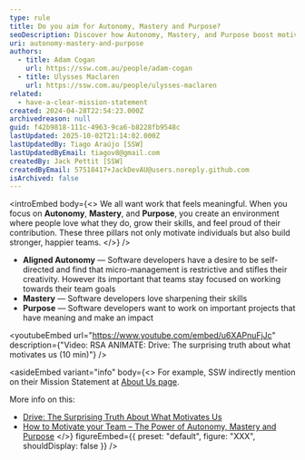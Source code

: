 ```yaml
---
type: rule
title: Do you aim for Autonomy, Mastery and Purpose?
seoDescription: Discover how Autonomy, Mastery, and Purpose boost motivation, engagement, and team performance.
uri: autonomy-mastery-and-purpose
authors:
  - title: Adam Cogan
    url: https://ssw.com.au/people/adam-cogan
  - title: Ulysses Maclaren
    url: https://ssw.com.au/people/ulysses-maclaren
related:
  - have-a-clear-mission-statement
created: 2024-04-28T22:54:23.000Z
archivedreason: null
guid: f42b9818-111c-4963-9ca6-b8228fb9548c
lastUpdated: 2025-10-02T21:14:02.000Z
lastUpdatedBy: Tiago Araújo [SSW]
lastUpdatedByEmail: tiagov8@gmail.com
createdBy: Jack Pettit [SSW]
createdByEmail: 57518417+JackDevAU@users.noreply.github.com
isArchived: false
---
```


<introEmbed
  body={<>
We all want work that feels meaningful. When you focus on **Autonomy**, **Mastery**, and **Purpose**, you create an environment where people love what they do, grow their skills, and feel proud of their contribution. These three pillars not only motivate individuals but also build stronger, happier teams.
  </>}
/>
* **Aligned Autonomy** — Software developers have a desire to be self-directed and find that micro-management is restrictive and stifles their creativity. However its important that teams stay focused on working towards their team goals
* **Mastery** — Software developers love sharpening their skills
* **Purpose** — Software developers want to work on important projects that have meaning and make an impact

<youtubeEmbed url="https://www.youtube.com/embed/u6XAPnuFjJc" description={"Video: RSA ANIMATE: Drive: The surprising truth about what motivates us (10 min)"} />

<asideEmbed
  variant="info"
  body={<>
    For example, SSW indirectly mention on their Mission Statement at [About Us page](https://www.ssw.com.au/ssw/company/AboutUs.aspx).

More info on this:

* [Drive: The Surprising Truth About What Motivates Us](https://en.wikipedia.org/wiki/Drive:_The_Surprising_Truth_About_What_Motivates_Us)
* [How to Motivate your Team – The Power of Autonomy, Mastery and Purpose](https://ulyssesmaclaren.com/2019/06/04/how-to-motivate-your-team-the-power-of-autonomy-mastery-and-purpose/)
  </>}
  figureEmbed={{
    preset: "default",
    figure: "XXX",
    shouldDisplay: false
  }}
/>
